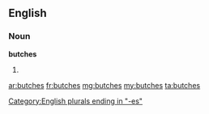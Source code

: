 ==English==

===Noun===
'''butches'''

# {{plural of|butch}}

[[Category:English plurals ending in "-es"]]

[[ar:butches]]
[[fr:butches]]
[[mg:butches]]
[[my:butches]]
[[ta:butches]]